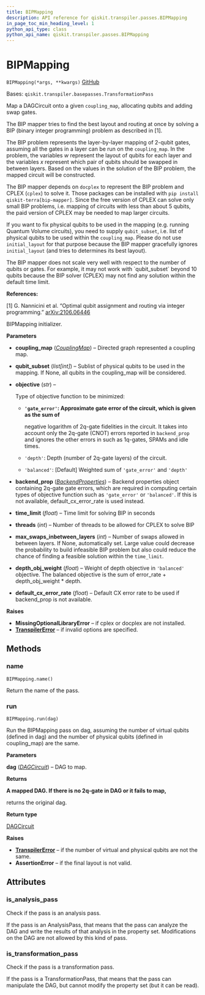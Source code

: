 ```yaml
---
title: BIPMapping
description: API reference for qiskit.transpiler.passes.BIPMapping
in_page_toc_min_heading_level: 1
python_api_type: class
python_api_name: qiskit.transpiler.passes.BIPMapping
---
```


# BIPMapping

<span id="qiskit.transpiler.passes.BIPMapping" />

`BIPMapping(*args, **kwargs)` [GitHub](https://github.com/qiskit/qiskit/tree/stable/0.19/qiskit/transpiler/passes/routing/bip_mapping.py "view source code")

Bases: `qiskit.transpiler.basepasses.TransformationPass`

Map a DAGCircuit onto a given `coupling_map`, allocating qubits and adding swap gates.

The BIP mapper tries to find the best layout and routing at once by solving a BIP (binary integer programming) problem as described in \[1].

The BIP problem represents the layer-by-layer mapping of 2-qubit gates, assuming all the gates in a layer can be run on the `coupling_map`. In the problem, the variables $w$ represent the layout of qubits for each layer and the variables $x$ represent which pair of qubits should be swapped in between layers. Based on the values in the solution of the BIP problem, the mapped circuit will be constructed.

The BIP mapper depends on `docplex` to represent the BIP problem and CPLEX (`cplex`) to solve it. Those packages can be installed with `pip install qiskit-terra[bip-mapper]`. Since the free version of CPLEX can solve only small BIP problems, i.e. mapping of circuits with less than about 5 qubits, the paid version of CPLEX may be needed to map larger circuits.

If you want to fix physical qubits to be used in the mapping (e.g. running Quantum Volume circuits), you need to supply `qubit_subset`, i.e. list of physical qubits to be used within the `coupling_map`. Please do not use `initial_layout` for that purpose because the BIP mapper gracefully ignores `initial_layout` (and tries to determines its best layout).

<Admonition title="Warning" type="caution">
  The BIP mapper does not scale very well with respect to the number of qubits or gates. For example, it may not work with `qubit_subset` beyond 10 qubits because the BIP solver (CPLEX) may not find any solution within the default time limit.
</Admonition>

**References:**

\[1] G. Nannicini et al. “Optimal qubit assignment and routing via integer programming.” [arXiv:2106.06446](https://arxiv.org/abs/2106.06446)

BIPMapping initializer.

**Parameters**

*   **coupling\_map** ([*CouplingMap*](qiskit.transpiler.CouplingMap "qiskit.transpiler.CouplingMap")) – Directed graph represented a coupling map.

*   **qubit\_subset** (*list\[int]*) – Sublist of physical qubits to be used in the mapping. If None, all qubits in the coupling\_map will be considered.

*   **objective** (*str*) –

    Type of objective function to be minimized:

    *   **`'gate_error'`: Approximate gate error of the circuit, which is given as the sum of**

        negative logarithm of 2q-gate fidelities in the circuit. It takes into account only the 2q-gate (CNOT) errors reported in `backend_prop` and ignores the other errors in such as 1q-gates, SPAMs and idle times.

    *   `'depth'`: Depth (number of 2q-gate layers) of the circuit.

    *   `'balanced'`: \[Default] Weighted sum of `'gate_error'` and `'depth'`

*   **backend\_prop** ([*BackendProperties*](qiskit.providers.models.BackendProperties "qiskit.providers.models.BackendProperties")) – Backend properties object containing 2q-gate gate errors, which are required in computing certain types of objective function such as `'gate_error'` or `'balanced'`. If this is not available, default\_cx\_error\_rate is used instead.

*   **time\_limit** (*float*) – Time limit for solving BIP in seconds

*   **threads** (*int*) – Number of threads to be allowed for CPLEX to solve BIP

*   **max\_swaps\_inbetween\_layers** (*int*) – Number of swaps allowed in between layers. If None, automatically set. Large value could decrease the probability to build infeasible BIP problem but also could reduce the chance of finding a feasible solution within the `time_limit`.

*   **depth\_obj\_weight** (*float*) – Weight of depth objective in `'balanced'` objective. The balanced objective is the sum of error\_rate + depth\_obj\_weight \* depth.

*   **default\_cx\_error\_rate** (*float*) – Default CX error rate to be used if backend\_prop is not available.

**Raises**

*   **MissingOptionalLibraryError** – if cplex or docplex are not installed.
*   [**TranspilerError**](qiskit.transpiler.TranspilerError "qiskit.transpiler.TranspilerError") – if invalid options are specified.

## Methods

### name

<span id="qiskit.transpiler.passes.BIPMapping.name" />

`BIPMapping.name()`

Return the name of the pass.

### run

<span id="qiskit.transpiler.passes.BIPMapping.run" />

`BIPMapping.run(dag)`

Run the BIPMapping pass on dag, assuming the number of virtual qubits (defined in dag) and the number of physical qubits (defined in coupling\_map) are the same.

**Parameters**

**dag** ([*DAGCircuit*](qiskit.dagcircuit.DAGCircuit "qiskit.dagcircuit.DAGCircuit")) – DAG to map.

**Returns**

**A mapped DAG. If there is no 2q-gate in DAG or it fails to map,**

returns the original dag.

**Return type**

[DAGCircuit](qiskit.dagcircuit.DAGCircuit "qiskit.dagcircuit.DAGCircuit")

**Raises**

*   [**TranspilerError**](qiskit.transpiler.TranspilerError "qiskit.transpiler.TranspilerError") – if the number of virtual and physical qubits are not the same.
*   **AssertionError** – if the final layout is not valid.

## Attributes

<span id="qiskit.transpiler.passes.BIPMapping.is_analysis_pass" />

### is\_analysis\_pass

Check if the pass is an analysis pass.

If the pass is an AnalysisPass, that means that the pass can analyze the DAG and write the results of that analysis in the property set. Modifications on the DAG are not allowed by this kind of pass.

<span id="qiskit.transpiler.passes.BIPMapping.is_transformation_pass" />

### is\_transformation\_pass

Check if the pass is a transformation pass.

If the pass is a TransformationPass, that means that the pass can manipulate the DAG, but cannot modify the property set (but it can be read).


